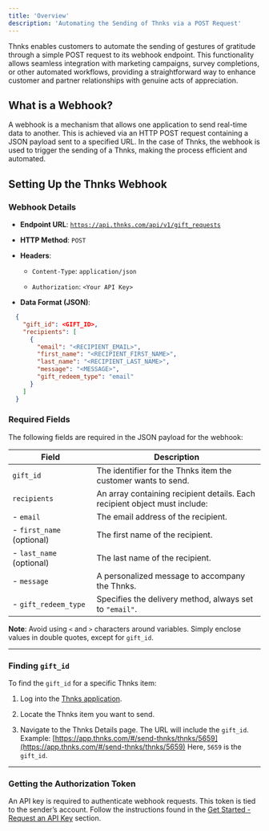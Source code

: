 ```yaml
---
title: 'Overview'
description: 'Automating the Sending of Thnks via a POST Request'
---
```


Thnks enables customers to automate the sending of gestures of gratitude through a simple POST request to its webhook endpoint. This functionality allows seamless integration with marketing campaigns, survey completions, or other automated workflows, providing a straightforward way to enhance customer and partner relationships with genuine acts of appreciation.

## What is a Webhook?

A webhook is a mechanism that allows one application to send real-time data to another. This is achieved via an HTTP POST request containing a JSON payload sent to a specified URL. In the case of Thnks, the webhook is used to trigger the sending of a Thnks, making the process efficient and automated.

## Setting Up the Thnks Webhook

### Webhook Details

* **Endpoint URL**: [`https://api.thnks.com/api/v1/gift_requests`](https://api.thnks.com/api/v1/gift_requests)

* **HTTP Method**: `POST`

* **Headers**:

  * `Content-Type`: `application/json`

  * `Authorization`: `<Your API Key>`

* **Data Format (JSON)**:

```json
  {
    "gift_id": <GIFT_ID>,
    "recipients": [
      {
        "email": "<RECIPIENT_EMAIL>",
        "first_name": "<RECIPIENT_FIRST_NAME>",
        "last_name": "<RECIPIENT_LAST_NAME>",
        "message": "<MESSAGE>",
        "gift_redeem_type": "email"
      }
    ]
  }
```

### Required Fields

The following fields are required in the JSON payload for the webhook:

| **Field**                 | **Description**                                                            |
| ------------------------- | -------------------------------------------------------------------------- |
| `gift_id`                 | The identifier for the Thnks item the customer wants to send.              |
| `recipients`              | An array containing recipient details. Each recipient object must include: |
| - `email`                 | The email address of the recipient.                                        |
| - `first_name` (optional) | The first name of the recipient.                                           |
| - `last_name` (optional)  | The last name of the recipient.                                            |
| - `message`               | A personalized message to accompany the Thnks.                             |
| - `gift_redeem_type`      | Specifies the delivery method, always set to `"email"`.                    |

**Note**: Avoid using `<` and `>` characters around variables. Simply enclose values in double quotes, except for `gift_id`.

***

### Finding `gift_id`

To find the `gift_id` for a specific Thnks item:

1. Log into the [Thnks application](https://app.thnks.com).

2. Locate the Thnks item you want to send.

3. Navigate to the Thnks Details page. The URL will include the `gift_id`.
   Example: [https://app.thnks.com/#/send-thnks/thnks/5659](https://app.thnks.com/#/send-thnks/thnks/5659)
   Here, `5659` is the `gift_id`.

***

### Getting the Authorization Token

An API key is required to authenticate webhook requests. This token is tied to the sender’s account. Follow the instructions found in the [Get Started - Request an API Key](get-started/request) section.